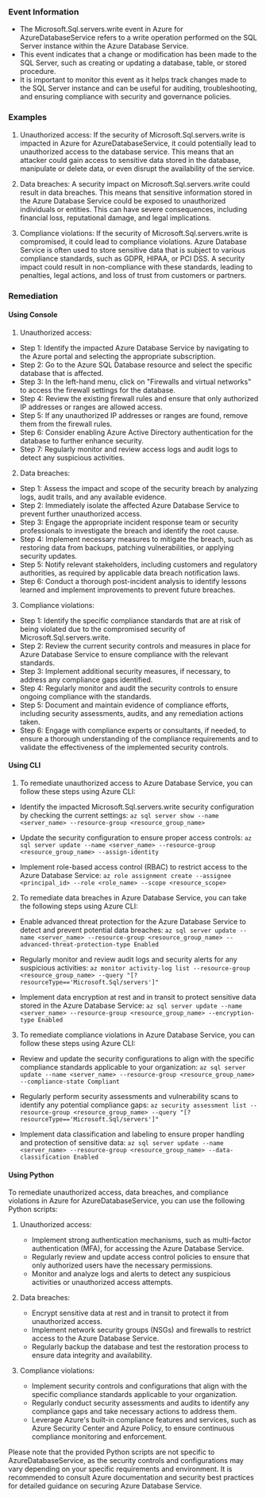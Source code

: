 
### Event Information

- The Microsoft.Sql.servers.write event in Azure for AzureDatabaseService refers to a write operation performed on the SQL Server instance within the Azure Database Service.
- This event indicates that a change or modification has been made to the SQL Server, such as creating or updating a database, table, or stored procedure.
- It is important to monitor this event as it helps track changes made to the SQL Server instance and can be useful for auditing, troubleshooting, and ensuring compliance with security and governance policies.


### Examples

1. Unauthorized access: If the security of Microsoft.Sql.servers.write is impacted in Azure for AzureDatabaseService, it could potentially lead to unauthorized access to the database service. This means that an attacker could gain access to sensitive data stored in the database, manipulate or delete data, or even disrupt the availability of the service.

2. Data breaches: A security impact on Microsoft.Sql.servers.write could result in data breaches. This means that sensitive information stored in the Azure Database Service could be exposed to unauthorized individuals or entities. This can have severe consequences, including financial loss, reputational damage, and legal implications.

3. Compliance violations: If the security of Microsoft.Sql.servers.write is compromised, it could lead to compliance violations. Azure Database Service is often used to store sensitive data that is subject to various compliance standards, such as GDPR, HIPAA, or PCI DSS. A security impact could result in non-compliance with these standards, leading to penalties, legal actions, and loss of trust from customers or partners.

### Remediation

#### Using Console

1. Unauthorized access:
- Step 1: Identify the impacted Azure Database Service by navigating to the Azure portal and selecting the appropriate subscription.
- Step 2: Go to the Azure SQL Database resource and select the specific database that is affected.
- Step 3: In the left-hand menu, click on "Firewalls and virtual networks" to access the firewall settings for the database.
- Step 4: Review the existing firewall rules and ensure that only authorized IP addresses or ranges are allowed access.
- Step 5: If any unauthorized IP addresses or ranges are found, remove them from the firewall rules.
- Step 6: Consider enabling Azure Active Directory authentication for the database to further enhance security.
- Step 7: Regularly monitor and review access logs and audit logs to detect any suspicious activities.

2. Data breaches:
- Step 1: Assess the impact and scope of the security breach by analyzing logs, audit trails, and any available evidence.
- Step 2: Immediately isolate the affected Azure Database Service to prevent further unauthorized access.
- Step 3: Engage the appropriate incident response team or security professionals to investigate the breach and identify the root cause.
- Step 4: Implement necessary measures to mitigate the breach, such as restoring data from backups, patching vulnerabilities, or applying security updates.
- Step 5: Notify relevant stakeholders, including customers and regulatory authorities, as required by applicable data breach notification laws.
- Step 6: Conduct a thorough post-incident analysis to identify lessons learned and implement improvements to prevent future breaches.

3. Compliance violations:
- Step 1: Identify the specific compliance standards that are at risk of being violated due to the compromised security of Microsoft.Sql.servers.write.
- Step 2: Review the current security controls and measures in place for Azure Database Service to ensure compliance with the relevant standards.
- Step 3: Implement additional security measures, if necessary, to address any compliance gaps identified.
- Step 4: Regularly monitor and audit the security controls to ensure ongoing compliance with the standards.
- Step 5: Document and maintain evidence of compliance efforts, including security assessments, audits, and any remediation actions taken.
- Step 6: Engage with compliance experts or consultants, if needed, to ensure a thorough understanding of the compliance requirements and to validate the effectiveness of the implemented security controls.

#### Using CLI

1. To remediate unauthorized access to Azure Database Service, you can follow these steps using Azure CLI:

- Identify the impacted Microsoft.Sql.servers.write security configuration by checking the current settings:
  `az sql server show --name <server_name> --resource-group <resource_group_name>`

- Update the security configuration to ensure proper access controls:
  `az sql server update --name <server_name> --resource-group <resource_group_name> --assign-identity`

- Implement role-based access control (RBAC) to restrict access to the Azure Database Service:
  `az role assignment create --assignee <principal_id> --role <role_name> --scope <resource_scope>`

2. To remediate data breaches in Azure Database Service, you can take the following steps using Azure CLI:

- Enable advanced threat protection for the Azure Database Service to detect and prevent potential data breaches:
  `az sql server update --name <server_name> --resource-group <resource_group_name> --advanced-threat-protection-type Enabled`

- Regularly monitor and review audit logs and security alerts for any suspicious activities:
  `az monitor activity-log list --resource-group <resource_group_name> --query "[?resourceType=='Microsoft.Sql/servers']"`

- Implement data encryption at rest and in transit to protect sensitive data stored in the Azure Database Service:
  `az sql server update --name <server_name> --resource-group <resource_group_name> --encryption-type Enabled`

3. To remediate compliance violations in Azure Database Service, you can follow these steps using Azure CLI:

- Review and update the security configurations to align with the specific compliance standards applicable to your organization:
  `az sql server update --name <server_name> --resource-group <resource_group_name> --compliance-state Compliant`

- Regularly perform security assessments and vulnerability scans to identify any potential compliance gaps:
  `az security assessment list --resource-group <resource_group_name> --query "[?resourceType=='Microsoft.Sql/servers']"`

- Implement data classification and labeling to ensure proper handling and protection of sensitive data:
  `az sql server update --name <server_name> --resource-group <resource_group_name> --data-classification Enabled`

#### Using Python

To remediate unauthorized access, data breaches, and compliance violations in Azure for AzureDatabaseService, you can use the following Python scripts:

1. Unauthorized access:
   - Implement strong authentication mechanisms, such as multi-factor authentication (MFA), for accessing the Azure Database Service.
   - Regularly review and update access control policies to ensure that only authorized users have the necessary permissions.
   - Monitor and analyze logs and alerts to detect any suspicious activities or unauthorized access attempts.

2. Data breaches:
   - Encrypt sensitive data at rest and in transit to protect it from unauthorized access.
   - Implement network security groups (NSGs) and firewalls to restrict access to the Azure Database Service.
   - Regularly backup the database and test the restoration process to ensure data integrity and availability.

3. Compliance violations:
   - Implement security controls and configurations that align with the specific compliance standards applicable to your organization.
   - Regularly conduct security assessments and audits to identify any compliance gaps and take necessary actions to address them.
   - Leverage Azure's built-in compliance features and services, such as Azure Security Center and Azure Policy, to ensure continuous compliance monitoring and enforcement.

Please note that the provided Python scripts are not specific to AzureDatabaseService, as the security controls and configurations may vary depending on your specific requirements and environment. It is recommended to consult Azure documentation and security best practices for detailed guidance on securing Azure Database Service.

